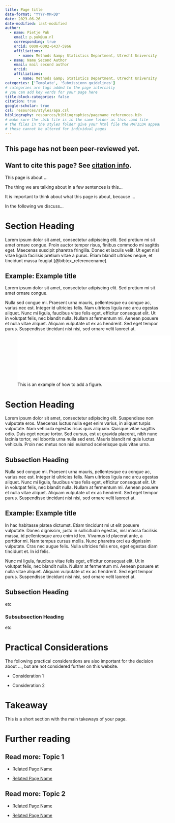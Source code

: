 ```yaml
---
title: Page title
date-format: "YYYY-MM-DD"
date: 2023-06-26
date-modified: last-modified
author:
  - name: Pietje Puk
    email: p.puk@uu.nl
    corresponding: true
    orcid: 0000-0002-6437-5966
    affiliations:
      - name: Methods &amp; Statistics Department, Utrecht University
  - name: Name Second Author
    email: mail second author
    orcid: 
    affiliations:
      - name: Methods &amp; Statistics Department, Utrecht University
categories: ['Template', 'Submissionn guidelines']
# categories are tags added to the page internally
# you can add key words for your page here
title-block-categories: false
citation: true
google-scholar: true
csl: resources/styles/apa.csl
bibliography: resources/bibliographies/pagename_references.bib
# make sure the .bib file is in the same folder as this .qmd file
# the files in the styles folder give your html file the MATILDA appearance
# these cannot be altered for individual pages
---
```


::: callout-caution

## This page has not been peer-reviewed yet.

:::

::: {.callout-note}
## Want to cite this page? See [citation info](#citation).
:::

This page is about ...


The thing we are talking about in a few sentences is this...


It is important to think about what this page is about, because ...


In the following we discuss...

# Section Heading

Lorem ipsum dolor sit amet, consectetur adipiscing elit. Sed pretium mi sit amet ornare congue. Proin auctor tempor risus, finibus commodo mi sagittis eget. Maecenas suscipit pharetra fringilla. Donec et iaculis velit. Ut eget nisl vitae ligula facilisis pretium vitae a purus. Etiam blandit ultrices neque, et tincidunt massa feugiat [@bibtex_referencename]. 

::: {.callout-tip collapse="true"}

## Example: Example title

Lorem ipsum dolor sit amet, consectetur adipiscing elit. Sed pretium mi sit amet ornare congue.

:::

Nulla sed congue mi. Praesent urna mauris, pellentesque eu congue ac, varius nec est. Integer id ultricies felis. Nam ultrices ligula nec arcu egestas aliquet. Nunc mi ligula, faucibus vitae felis eget, efficitur consequat elit. Ut in volutpat felis, nec blandit nulla. Nullam at fermentum mi. Aenean posuere et nulla vitae aliquet. Aliquam vulputate ut ex ac hendrerit. Sed eget tempor purus. Suspendisse tincidunt nisi nisi, sed ornare velit laoreet at. 

![This is an example of how to add a figure.](/resources/images/figure.pdf){#fig-example fig-alt="A figure showing an example of a plot." fig-align="center" width=500}

# Section Heading

Lorem ipsum dolor sit amet, consectetur adipiscing elit. Suspendisse non vulputate eros. Maecenas luctus nulla eget enim varius, in aliquet turpis vulputate. Nam vehicula egestas risus quis aliquam. Quisque vitae sagittis odio. Duis eget neque tortor. Sed cursus, est ut gravida placerat, nibh nunc lacinia tortor, vel lobortis urna nulla sed erat. Mauris blandit mi quis luctus vehicula. Proin nec metus non nisi euismod scelerisque quis vitae urna.

## Subsection Heading

Nulla sed congue mi. Praesent urna mauris, pellentesque eu congue ac, varius nec est. Integer id ultricies felis. Nam ultrices ligula nec arcu egestas aliquet. Nunc mi ligula, faucibus vitae felis eget, efficitur consequat elit. Ut in volutpat felis, nec blandit nulla. Nullam at fermentum mi. Aenean posuere et nulla vitae aliquet. Aliquam vulputate ut ex ac hendrerit. Sed eget tempor purus. Suspendisse tincidunt nisi nisi, sed ornare velit laoreet at.

::: {.callout-tip collapse="true"}

## Example: Example title

In hac habitasse platea dictumst. Etiam tincidunt mi ut elit posuere vulputate. Donec dignissim, justo in sollicitudin egestas, nisl massa facilisis massa, id pellentesque arcu enim id leo. Vivamus id placerat ante, a porttitor mi. Nam tempus cursus mollis. Nunc pharetra orci eu dignissim vulputate. Cras nec augue felis. Nulla ultricies felis eros, eget egestas diam tincidunt et. In id felis. 

:::

Nunc mi ligula, faucibus vitae felis eget, efficitur consequat elit. Ut in volutpat felis, nec blandit nulla. Nullam at fermentum mi. Aenean posuere et nulla vitae aliquet. Aliquam vulputate ut ex ac hendrerit. Sed eget tempor purus. Suspendisse tincidunt nisi nisi, sed ornare velit laoreet at.

## Subsection Heading

etc

### Subsubsection Heading

etc

# Practical Considerations

The following practical considerations are also important for the decision about ..., but are not considered further on this website.

- Consideration 1

- Consideration 2

# Takeaway

This is a short section with the main takeways of your page.

# Further reading

::: {.callout-note collapse="true"}

## Read more: Topic 1

- [Related Page Name](/)

- [Related Page Name](/)

:::

::: {.callout-note collapse="true"}

## Read more: Topic 2

- [Related Page Name](/)

- [Related Page Name](/)

:::
